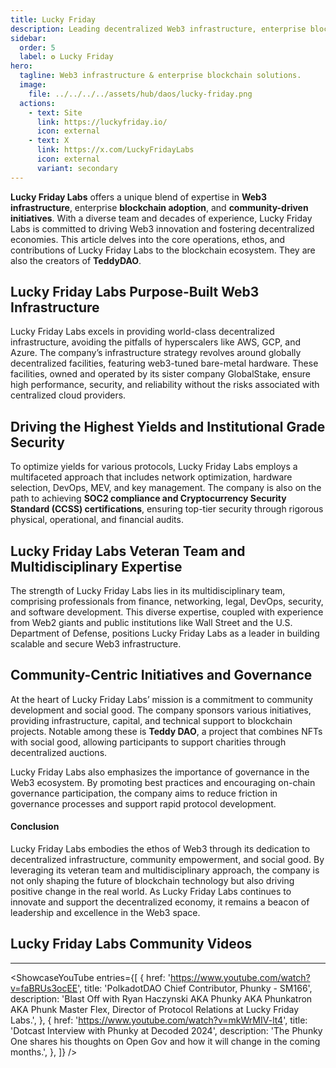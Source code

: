 ```yaml
---
title: Lucky Friday
description: Leading decentralized Web3 infrastructure, enterprise blockchain solutions, and community-driven social good initiatives.
sidebar:
  order: 5
  label: ✪ Lucky Friday
hero:
  tagline: Web3 infrastructure & enterprise blockchain solutions.
  image: 
    file: ../../../../assets/hub/daos/lucky-friday.png
  actions:
    - text: Site
      link: https://luckyfriday.io/
      icon: external
    - text: X
      link: https://x.com/LuckyFridayLabs
      icon: external
      variant: secondary
---
```



**Lucky Friday Labs** offers a unique blend of expertise in **Web3 infrastructure**, enterprise **blockchain adoption**, and **community-driven initiatives**. 
With a diverse team and decades of experience, Lucky Friday Labs is committed to driving Web3 innovation and fostering decentralized economies. 
This article delves into the core operations, ethos, and contributions of Lucky Friday Labs to the blockchain ecosystem. 
They are also the creators of **TeddyDAO**.

## Lucky Friday Labs Purpose-Built Web3 Infrastructure
Lucky Friday Labs excels in providing world-class decentralized infrastructure, avoiding the pitfalls of hyperscalers like AWS, GCP, and Azure. The company’s infrastructure strategy revolves around globally decentralized facilities, featuring web3-tuned bare-metal hardware. These facilities, owned and operated by its sister company GlobalStake, ensure high performance, security, and reliability without the risks associated with centralized cloud providers.

## Driving the Highest Yields and Institutional Grade Security
To optimize yields for various protocols, Lucky Friday Labs employs a multifaceted approach that includes network optimization, hardware selection, DevOps, MEV, and key management. The company is also on the path to achieving **SOC2 compliance and Cryptocurrency Security Standard (CCSS) certifications**, ensuring top-tier security through rigorous physical, operational, and financial audits.

## Lucky Friday Labs Veteran Team and Multidisciplinary Expertise
The strength of Lucky Friday Labs lies in its multidisciplinary team, comprising professionals from finance, networking, legal, DevOps, security, and software development. This diverse expertise, coupled with experience from Web2 giants and public institutions like Wall Street and the U.S. Department of Defense, positions Lucky Friday Labs as a leader in building scalable and secure Web3 infrastructure.

## Community-Centric Initiatives and Governance
At the heart of Lucky Friday Labs’ mission is a commitment to community development and social good. 
The company sponsors various initiatives, providing infrastructure, capital, and technical support to blockchain projects. 
Notable among these is **Teddy DAO**, a project that combines NFTs with social good, allowing participants to support charities through decentralized auctions.

Lucky Friday Labs also emphasizes the importance of governance in the Web3 ecosystem. 
By promoting best practices and encouraging on-chain governance participation, the company aims to reduce friction in governance processes and support rapid protocol development.

#### Conclusion
Lucky Friday Labs embodies the ethos of Web3 through its dedication to decentralized infrastructure, community empowerment, and social good. By leveraging its veteran team and multidisciplinary approach, the company is not only shaping the future of blockchain technology but also driving positive change in the real world. As Lucky Friday Labs continues to innovate and support the decentralized economy, it remains a beacon of leadership and excellence in the Web3 space.

## Lucky Friday Labs Community Videos
------------
<ShowcaseYouTube
  entries={[
    {
      href: 'https://www.youtube.com/watch?v=faBRUs3ocEE',
      title: 'PolkadotDAO Chief Contributor, Phunky - SM166',
      description: 'Blast Off with Ryan Haczynski AKA Phunky AKA Phunkatron AKA Phunk Master Flex, Director of Protocol Relations at Lucky Friday Labs.',
          },
              {
      href: 'https://www.youtube.com/watch?v=mkWrMIV-lt4',
      title: 'Dotcast Interview with Phunky at Decoded 2024',
      description: 'The Phunky One shares his thoughts on Open Gov and how it will change in the coming months.',
          },
  ]} />